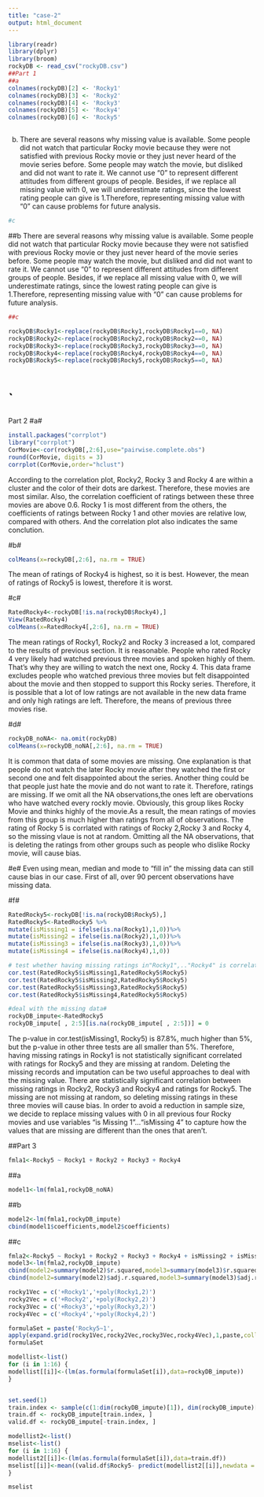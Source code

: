 ```yaml
---
title: "case-2"
output: html_document
---
```

```r
library(readr)
library(dplyr)
library(broom)
rockyDB <- read_csv("rockyDB.csv")
##Part 1
##a
colnames(rockyDB)[2] <- 'Rocky1'
colnames(rockyDB)[3] <- 'Rocky2'
colnames(rockyDB)[4] <- 'Rocky3'
colnames(rockyDB)[5] <- 'Rocky4'
colnames(rockyDB)[6] <- 'Rocky5'



```

b.
There are several reasons why missing value is available. Some people did not watch that particular Rocky movie because they were not satisfied with previous Rocky movie or they just never heard of the movie series before. Some people may watch the movie, but disliked and did not want to rate it. We cannot use "0" to represent different attitudes from different groups of people. Besides, if we replace all missing value with 0, we will underestimate ratings, since the lowest rating people can give is 1.Therefore, representing missing value with "0" can cause problems for future analysis.




```r
#c

```
##b
There are several reasons why missing value is available. Some people did not watch that particular Rocky movie because they were not satisfied with previous Rocky movie or they just never heard of the movie series before. Some people may watch the movie, but disliked and did not want to rate it. We cannot use "0" to represent different attitudes from different groups of people. Besides, if we replace all missing value with 0, we will underestimate ratings, since the lowest rating people can give is 1.Therefore, representing missing value with "0" can cause problems for future analysis.
```r
##c

rockyDB$Rocky1<-replace(rockyDB$Rocky1,rockyDB$Rocky1==0, NA)
rockyDB$Rocky2<-replace(rockyDB$Rocky2,rockyDB$Rocky2==0, NA)
rockyDB$Rocky3<-replace(rockyDB$Rocky3,rockyDB$Rocky3==0, NA)
rockyDB$Rocky4<-replace(rockyDB$Rocky4,rockyDB$Rocky4==0, NA)
rockyDB$Rocky5<-replace(rockyDB$Rocky5,rockyDB$Rocky5==0, NA)



```



`
=======



Part 2
#a#
```r

install.packages("corrplot")
library("corrplot")
CorMovie<-cor(rockyDB[,2:6],use="pairwise.complete.obs")
round(CorMovie, digits = 3)
corrplot(CorMovie,order="hclust")
```
According to the correlation plot, Rocky2, Rocky 3 and Rocky 4 are within a cluster and the color of their dots are darkest.
Therefore, these movies are most similar. Also, the correlation coefficient of ratings between these three movies are above 0.6.
Rocky 1 is most different from the others, the coefficients of ratings between Rocky 1 and other movies are relative low, compared with others. And the correlation plot also indicates the same conclution.


#b#

```r
colMeans(x=rockyDB[,2:6], na.rm = TRUE)
```
The mean of ratings of Rocky4 is highest, so it is best. However, the mean of ratings of Rocky5 is lowest, therefore it is worst.


#c#
```r
RatedRocky4<-rockyDB[!is.na(rockyDB$Rocky4),]
View(RatedRocky4)
colMeans(x=RatedRocky4[,2:6], na.rm = TRUE)
```
The mean ratings of Rocky1, Rocky2 and Rocky 3 increased a lot, compared to the results of previous section. It is reasonable. People who rated Rocky 4  very likely had watched previous three movies and spoken highly of them. That's why they are willing to watch the next one, Rocky 4. This data frame excludes people who watched previous three movies but felt disappointed about the movie and then stopped to support this Rocky series. Therefore, it is possible that a lot of low ratings are not available in the new data frame and only high ratings are left. Therefore, the means of previous three movies rise.

#d#
```r
rockyDB_noNA<- na.omit(rockyDB)
colMeans(x=rockyDB_noNA[,2:6], na.rm = TRUE)
```
It is common that data of some movies are missing. One explanation is that people do not watch the later Rocky movie after they watched the first or second one and felt disappointed about the series. Another thing could be that people just hate the movie and do not want to rate it. Therefore, ratings are missing. If we omit all the NA observations,the ones left are obervations who have watched every rockly movie. Obviously, this group likes Rocky Movie and thinks highly of the movie.As a result, the mean ratings of movies from this group is much higher than ratings from all of observations. The rating of Rocky 5 is corrlated with ratings of Rocky 2,Rocky 3 and Rocky 4, so the missing vlaue is not at random. Omitting all the NA observations, that is deleting the ratings from other groups such as people who dislike Rocky movie,  will cause bias.

#e#
Even using mean, median and mode to "fill in" the missing data can still cause bias in our case. First of all, over 90 percent observations have missing data. 

#f#
```r
RatedRocky5<-rockyDB[!is.na(rockyDB$Rocky5),]
RatedRocky5<-RatedRocky5 %>%
mutate(isMissing1 = ifelse(is.na(Rocky1),1,0))%>%
mutate(isMissing2 = ifelse(is.na(Rocky2),1,0))%>%
mutate(isMissing3 = ifelse(is.na(Rocky3),1,0))%>%
mutate(isMissing4 = ifelse(is.na(Rocky4),1,0))

# test whether having missing ratings in"Rocky1",.."Rocky4" is correlated with ratings for "Rocky5"
cor.test(RatedRocky5$isMissing1,RatedRocky5$Rocky5)
cor.test(RatedRocky5$isMissing2,RatedRocky5$Rocky5)
cor.test(RatedRocky5$isMissing3,RatedRocky5$Rocky5)
cor.test(RatedRocky5$isMissing4,RatedRocky5$Rocky5)

#deal with the missing data#
rockyDB_impute<-RatedRocky5
rockyDB_impute[ , 2:5][is.na(rockyDB_impute[ , 2:5])] = 0 
```

The p-value in cor.test(isMissing1, Rocky5) is 87.8%, much higher than 5%, but the p-value in other three tests are all smaller than 5%. Therefore, having missing ratings in Rocky1 is not statistically significant correlated with ratings for Rocky5 and they are missing at random. Deleting the missing records and imputation can be two useful approaches to deal with the missing value. There are statistically significant correlation between missing ratings in Rocky2, Rocky3 and Rocky4 and ratings for Rocky5. The missing are not missing at random, so deleting missing ratings in these three movies will cause bias. In order to avoid a reduction in sample size, we decide to replace missing values with 0 in all previous four Rocky movies and use variables "is Missing 1"..."isMissing 4" to capture how the values that are missing are different than the ones that aren’t.


##Part 3
```r
fmla1<-Rocky5 ~ Rocky1 + Rocky2 + Rocky3 + Rocky4
```

##a
```r
model1<-lm(fmla1,rockyDB_noNA)
```

##b
```r
model2<-lm(fmla1,rockyDB_impute)
cbind(model1$coefficients,model2$coefficients)
```
##c

```r
fmla2<-Rocky5 ~ Rocky1 + Rocky2 + Rocky3 + Rocky4 + isMissing2 + isMissing3 + isMissing4
model3<-lm(fmla2,rockyDB_impute)
cbind(model2=summary(model2)$r.squared,model3=summary(model3)$r.squared)
cbind(model2=summary(model2)$adj.r.squared,model3=summary(model3)$adj.r.squared)
```
```r
rocky1Vec = c('+Rocky1','+poly(Rocky1,2)')
rocky2Vec = c('+Rocky2','+poly(Rocky2,2)')
rocky3Vec = c('+Rocky3','+poly(Rocky3,2)')
rocky4Vec = c('+Rocky4','+poly(Rocky4,2)')

formulaSet = paste('Rocky5~1',
apply(expand.grid(rocky1Vec,rocky2Vec,rocky3Vec,rocky4Vec),1,paste,collapse=''))
formulaSet

modellist<-list()
for (i in 1:16) {
modellist[[i]]<-(lm(as.formula(formulaSet[i]),data=rockyDB_impute))
}


set.seed(1)  
train.index <- sample(c(1:dim(rockyDB_impute)[1]), dim(rockyDB_impute)[1]*0.8)  
train.df <- rockyDB_impute[train.index, ]
valid.df <- rockyDB_impute[-train.index, ]

modellist2<-list()
mselist<-list()
for (i in 1:16) {
modellist2[[i]]<-(lm(as.formula(formulaSet[i]),data=train.df))
mselist[[i]]<-mean((valid.df$Rocky5- predict(modellist2[[i]],newdata = valid.df))^2)
}

mselist





```

